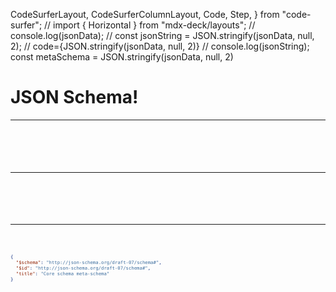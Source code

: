   CodeSurferLayout,
  CodeSurferColumnLayout,
  Code,
  Step,
} from "code-surfer";
// import { Horizontal } from "mdx-deck/layouts";
// console.log(jsonData);
// const jsonString = JSON.stringify(jsonData, null, 2);
// code={JSON.stringify(jsonData, null, 2)}
// console.log(jsonString);
const metaSchema = JSON.stringify(jsonData, null, 2)

# JSON Schema!

---

<CodeSurferLayout>

  <Code
    lang="json"
    code={metaSchema}
    title="JSON Schema draft-7 meta-schema"
    notes="notes notes notes"
  />

  <Code
    lang="json"
    code={metaSchema}
    focus="1"
    title="JSON Schema draft-7 meta-schema"
    notes="notes notes notes  MOREEEE"
  />

</CodeSurferLayout>

---

<CodeSurferLayout>
  <Code
    lang="json"
    code={JSON.stringify(jsonData, null, 2)}
    focus="5"
    title="JSON Schema draft-7 meta-schema"
  />

</CodeSurferLayout>

---

<CodeSurferLayout>

```json title="A TITLE"
{
  "$schema": "http://json-schema.org/draft-07/schema#",
  "$id": "http://json-schema.org/draft-07/schema#",
  "title": "Core schema meta-schema"
}
```

</CodeSurferLayout>

